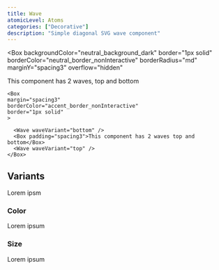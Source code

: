 ```yaml
---
title: Wave
atomicLevel: Atoms
categories: ["Decorative"]
description: "Simple diagonal SVG wave component"
---
```



<Box
  backgroundColor="neutral_background_dark"
  border="1px solid"
  borderColor="neutral_border_nonInteractive"
  borderRadius="md"
  marginY="spacing3"
  overflow="hidden"
>

<Wave waveVariant="top" color="neutral_background" />
<Typography fontSize="h5" marginY="spacing6" textAlign="center">
  This component has 2 waves, top and bottom
</Typography>

  <Wave waveVariant="bottom"  color="neutral_background" />
</Box>

```
<Box
margin="spacing3"
borderColor="accent_border_nonInteractive"
border="1px solid"
>

  <Wave waveVariant="bottom" />
  <Box padding="spacing3">This component has 2 waves top and bottom</Box>
  <Wave waveVariant="top" />
</Box>
```

## Variants

Lorem ipsm

### Color

Lorem ipsum

### Size

Lorem ipsum
